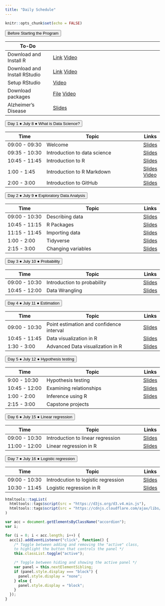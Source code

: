 ```yaml
---
title: "Daily Schedule"
---
```


```r
knitr::opts_chunk$set(echo = FALSE)
```

<button class="accordion">Before Starting the Program</button>
<div class="panel"> 

| To-Do         |                              | 
|---------------|------------------------------------|
| Download and Install R | [Link](https://mirror.las.iastate.edu/CRAN/) [Video](https://uci.yuja.com/V/Video?v=3173351&node=10757512&a=280036139&autoplay=1)|
| Download and Install RStudio| [Link](https://www.rstudio.com/products/rstudio/download/)  [Video](https://uci.yuja.com/V/Video?v=3173359&node=10757552&a=664679852&autoplay=1)|
|Setup RStudio| [Video](https://uci.yuja.com/V/Video?v=3173384&node=10757676&a=717681262&autoplay=1)       |
|Download packages |<a href="R-code/code-00-setup.R" download>File</a> [Video](https://uci.yuja.com/V/Video?v=3173415&node=10757778&a=1269482034&autoplay=1)|
|Alzheimer's Disease | [Slides](https://cosmos-datascience.github.io/slides/week01/2023_Intro_to_AD_Online.pdf) |

</div>


<!-- connecting to UCI email address-->
		
<button class="accordion">Day 1 &#9679; July 8 &#9679; What is Data Science? </button>
<div class="panel">

| Time          | Topic                              | Links |
|---------------|------------------------------------|-------|
| 09:00 - 09:30 | Welcome                            |[Slides](https://cosmos-datascience.github.io/slides/week01/01a-welcome.html)|
| 09:35 - 10:30 | Introduction to data science    |[Slides](https://cosmos-datascience.github.io/slides/week01/01b-intro-data-science.html)|
| 10:45 - 11:45 | Introduction to R    |[Slides](https://cosmos-datascience.github.io/slides/week01/Lab-01a-intro-R.html)|
| 1:00 - 1:45 | Introduction to R Markdown    |[Slides](https://cosmos-datascience.github.io/slides/week01/Lab-01b-intro-rmarkdown.html) [Video](https://cosmos-datascience.github.io/slides/week01/Lab-01b-intro-rmarkdown.mp4)  |
| 2:00 - 3:00 | Introduction to GitHub    |[Slides](https://cosmos-datascience.github.io/slides/week01/Lab-01c-github.html)|

</div>
		




<button class="accordion">Day 2 &#9679; July 9 &#9679; Exploratory Data Analysis </button>
<div class="panel">

| Time          | Topic                              | Links |
|---------------|------------------------------------|-------|
| 09:00 - 10:30 | Describing data                            |[Slides](https://cosmos-datascience.github.io/slides/week01/02a-describe-data.html) |
| 10:45 - 11:15 | R Packages    |[Slides](https://cosmos-datascience.github.io/slides/week01/Lab-02a-R-packages.html)|
| 11:15 - 11:45 | Importing data               |[Slides](https://cosmos-datascience.github.io/slides/week01/Lab-02b-import-data.html)  |
| 1:00 - 2:00 | Tidyverse              | [Slides](https://cosmos-datascience.github.io/slides/week01/Lab-02c-intro-tidyverse.html)     |
| 2:15 - 3:00 | Changing variables              | [Slides](https://cosmos-datascience.github.io/slides/week01/Lab-02d-change-variable.html)     |
</div>
	
	

<button class="accordion">Day 3 &#9679; July 10 &#9679; Probability </button>
<div class="panel">

| Time          | Topic                              | Links |
|---------------|------------------------------------|-------|
| 09:00 - 10:30 | Introduction to probability                            |[Slides](https://cosmos-datascience.github.io/slides/week01/03a-intro-prob.html)|
| 10:45 - 12:00 | Data Wrangling         | [Slides](https://cosmos-datascience.github.io/slides/week01/Lab-03a-data-wrangling.html)|

</div>
		



<button class="accordion">Day 4 &#9679; July 11 &#9679; Estimation </button>
<div class="panel">

| Time          | Topic                              | Links |
|---------------|------------------------------------|-------|
| 09:00 - 10:30 | Point estimation and confidence interval                        |[Slides](https://cosmos-datascience.github.io/slides/week01/04a-estimation.html) |
| 10:45 - 11:45 | Data visualization in R |[Slides](https://cosmos-datascience.github.io/slides/week01/Lab-04a-visualize-data.html)
| 1:30 - 3:00 | Advanced Data visualization in R |[Slides](https://cosmos-datascience.github.io/slides/week01/Lab-04b-improve-dataviz.html)       |

</div>
	
	


<button class="accordion">Day 5 &#9679; July 12 &#9679; Hypothesis testing </button>
<div class="panel">

| Time          | Topic                              | Links |
|---------------|------------------------------------|-------|
| 9:00 - 10:30 | Hypothesis testing                        |[Slides](https://cosmos-datascience.github.io/slides/week01/04b-hypothesis.html) |
| 10:45 - 12:00 | Examining relationships |[Slides](https://cosmos-datascience.github.io/slides/week01/05a-relationship.html)|
| 1:00 - 2:00 | Inference using R |[Slides](https://cosmos-datascience.github.io/slides/week01/Lab-05a-confint.html)|
| 2:15 - 3:00 | Capstone projects         | |

</div>
		





<button class="accordion">Day 6 &#9679; July 15 &#9679; Linear regression </button>
<div class="panel">

| Time          | Topic                              | Links |
|---------------|------------------------------------|-------|
| 09:00 - 10:30 | Introduction to linear regression  |[Slides](https://cosmos-datascience.github.io/slides/week02/01a-regression.html)|
| 11:00 - 12:00 | Linear regression in R | [Slides](https://cosmos-datascience.github.io/slides/week02/Lab-01-linear-regression.html)|
		
</div>


<button class="accordion">Day 7 &#9679; July 16 &#9679; Logistic regression </button>
<div class="panel">

| Time          | Topic                              | Links |
|---------------|------------------------------------|-------|
| 09:00 - 10:30 | Introdcution to logistic regression  | [Slides](https://cosmos-datascience.github.io/slides/week02/02a-logit.html) |
| 10:30 - 11:45 | Logistic regression in R        | [Slides](https://cosmos-datascience.github.io/slides/week02/Lab-02-logistic-regression.html)|
</div>
		


	
	
```r
htmltools::tagList(
  htmltools::tags$script(src = "https://d3js.org/d3.v4.min.js"),
  htmltools::tags$script(src = "https://cdnjs.cloudflare.com/ajax/libs/dimple/2.3.0/dimple.latest.min.js")
)
```

```js
var acc = document.getElementsByClassName("accordion");
var i;

for (i = 0; i < acc.length; i++) {
  acc[i].addEventListener("click", function() {
    /* Toggle between adding and removing the "active" class,
    to highlight the button that controls the panel */
    this.classList.toggle("active");

    /* Toggle between hiding and showing the active panel */
    var panel = this.nextElementSibling;
    if (panel.style.display === "block") {
      panel.style.display = "none";
    } else {
      panel.style.display = "block";
    }
  });
}
```
